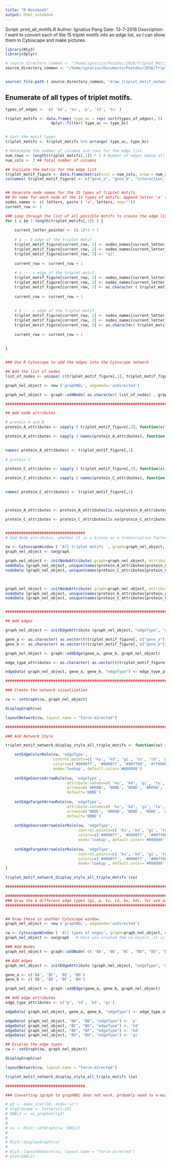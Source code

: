 ```yaml
---
title: "R Notebook"
output: html_notebook
---
```


Script: print_all_motifs.R
Author: Ignatius Pang 
Date: 13-7-2016
Description: I want to convert each of the 15 triplet motifs into an edge list, so I can show them in Cytoscape and make pictures.

```r
library(RCy3)
library(dplyr)

# source_directory_common <- "/home/ignatius/PostDoc/2016/Triplet_Motifs/Source/Common/"
source_directory_common <- "/home/ignatius/Documents/Postdoc/2016/Triplet_Motifs/Source/Common/"


source( file.path ( source_directory_common, 'draw_triplet_motif_network_helper.R') ) 

```


## Enumerate of all types of triplet motifs.
```r
types_of_edges <-  c( 'kd', 'ku', 'p', 'td', 'tu' ) 

triplet_motifs <- data.frame( type_ac = rep( sort(types_of_edges), 5) , type_bc= sort(rep( types_of_edges, 5) ), stringsAsFactors =FALSE ) %>%
					dplyr::filter( type_ac >= type_bc)


# Sort the motif types
triplet_motifs <- triplet_motifs %>% arrange( type_ac, type_bc)

# Determine the number of columns and rows for the edge list.
num_rows <- length(triplet_motifs[,1]) * 3 # Number of edges among all triplet motifs
num_cols <- 3 ## Total number of columns

## Initiate the matrix for the edge list
triplet_motif_figure <- data.frame(matrix(ncol = num_cols, nrow = num_rows))
colnames( triplet_motif_figure) <- c("gene_a", "gene_b", "interaction_type")


## Generate node names for the 15 types of triplet motifs. 
## On name for each node of the 15 types of motifs. Append letter 'a' to make sure there is enough motifs.
nodes_names <- c( letters, paste ( "a", letters, sep=""))
current_row <- 1

### Loop through the list of all possible motifs to create the edge list.
for ( i in 1:length(triplet_motifs[,1]) ) {
	
	current_letter_pointer <- (i-1)*3 + 1
	
	# a -- b edge of the triplet motif
	triplet_motif_figure[current_row, 1] <- nodes_names[current_letter_pointer]
	triplet_motif_figure[current_row, 2] <- nodes_names[current_letter_pointer + 1]
	triplet_motif_figure[current_row, 3] <- "gi"
	
	current_row <- current_row + 1
	 
	# a --- c edge of the triplet motif
	triplet_motif_figure[current_row, 1] <- nodes_names[current_letter_pointer]
	triplet_motif_figure[current_row, 2] <- nodes_names[current_letter_pointer + 2]
	triplet_motif_figure[current_row, 3] <- as.character ( triplet_motifs[i,1] )
	
	current_row <- current_row + 1
	
	
	# b --- c edge of the triplet motif
	triplet_motif_figure[current_row, 1] <- nodes_names[current_letter_pointer + 1]
	triplet_motif_figure[current_row, 2] <- nodes_names[current_letter_pointer + 2]
	triplet_motif_figure[current_row, 3] <- as.character( triplet_motifs[i,2]) 
	
	current_row <- current_row + 1
	
	
}


### Use R Cytoscape to add the edges into the Cytoscape network

## Add the list of nodes
list_of_nodes <- unique( c(triplet_motif_figure[,1], triplet_motif_figure[,2]))

graph_nel_object <- new ('graphNEL', edgemode='undirected')

graph_nel_object <- graph::addNode( as.character( list_of_nodes) , graph_nel_object)

#######################################################################################################################

## Add node attributes

# protein A and B
protein_A_attributes <- sapply ( triplet_motif_figure[,3], function(x) { ifelse( x == 'kd', 'kinase', NA ) } ) 

protein_A_attributes <- sapply ( names(protein_A_attributes), function(x) { ifelse( x == 'td', 'transcription factor', 
																							  	protein_A_attributes[x] ) } ) 

names( protein_A_attributes) <- triplet_motif_figure[,1]
	
# protein C

protein_C_attributes <- sapply ( triplet_motif_figure[,3], function(x) { ifelse( x == 'ku', 'kinase', NA ) } ) 

protein_C_attributes <- sapply ( names(protein_C_attributes), function(x) { ifelse( x == 'tu', 'transcription factor', 
																					protein_C_attributes[x] ) } ) 

names( protein_C_attributes) <- triplet_motif_figure[,2]



protein_A_attributes <- protein_A_attributes[is.na(protein_A_attributes)==FALSE]

protein_C_attributes <- protein_C_attributes[is.na(protein_C_attributes)==FALSE]


################################### 
# Add Node attributes, whether it is a kinase or a transcription factor.

cw <- CytoscapeWindow ( 'All triplet motifs ', graph=graph_nel_object, overwrite=TRUE)
graph_nel_object <- cw@graph

graph_nel_object <- initNodeAttribute( graph=graph_nel_object, attribute.name='is_kinase', attribute.type='integer', default.value=0)
nodeData (graph_nel_object, unique(names(protein_A_attributes[protein_A_attributes=='kinase'])), 'is_kinase'   ) <- rep( 1, length(unique(names(protein_A_attributes[protein_A_attributes=='kinase'] ))) )
nodeData (graph_nel_object, unique(names(protein_C_attributes[protein_C_attributes=='kinase'])), 'is_kinase'   ) <- rep( 1, length(unique(names(protein_C_attributes[protein_C_attributes=='kinase'] ))) )
																														 


graph_nel_object <- initNodeAttribute( graph=graph_nel_object, attribute.name='is_tf', attribute.type='integer', default.value=0)
nodeData (graph_nel_object, unique(names(protein_A_attributes[protein_A_attributes=='transcription factor'])), 'is_tf'   ) <- rep( 1, length(unique(names(protein_A_attributes[protein_A_attributes=='transcription factor'] ))) )
nodeData (graph_nel_object, unique(names(protein_C_attributes[protein_C_attributes=='transcription factor'])), 'is_tf'   ) <- rep( 1, length(unique(names(protein_C_attributes[protein_C_attributes=='transcription factor'] ))) )


#######################################################################################################################

## Add edges

graph_nel_object <- initEdgeAttribute (graph_nel_object, "edgeType", "char", "gi")

gene_a <- as.character( as.vector(t(triplet_motif_figure[, c("gene_a")])) )
gene_b <- as.character( as.vector(t(triplet_motif_figure[, c("gene_b")])) )

graph_nel_object <- graph::addEdge(gene_a, gene_b, graph_nel_object) 

edge_type_attributes <- as.character( as.vector(t(triplet_motif_figure[, c("interaction_type")])) )

edgeData( graph_nel_object, gene_a, gene_b, "edgeType") <- edge_type_attributes

#######################################################################################################################

### Create the network visualization

cw <- setGraph(cw, graph_nel_object)

displayGraph(cw)

layoutNetwork(cw, layout.name = "force-directed")

#######################################################################################################################

### Add Network Style

triplet_motif_network_display_style_all_triple_motifs <- function(cw) {

	setEdgeColorRule(cw, 'edgeType',
					 control.points=c( 'ku', 'kd', 'gi', 'tu', 'td', 'p'), 
					 colors=c('#0000ff', '#0000ff', '#00ff00', '#ff0000', '#ff0000', '#000000'), 
					 mode='lookup', default.color='#808080')
	
	setEdgeSourceArrowRule(cw, 'edgeType',
						   attribute.values=c( 'ku', 'kd', 'gi', 'tu', 'td', 'p'), 
						   arrows=c('ARROW', 'NONE', 'NONE', 'ARROW', 'NONE', 'NONE'), 
						   default='NONE')
	
	setEdgeTargetArrowRule(cw, 'edgeType',
						   attribute.values=c( 'ku', 'kd', 'gi', 'tu', 'td', 'p'), 
						   arrows=c('NONE', 'ARROW', 'NONE', 'NONE', 'ARROW', 'NONE'),  
						   default='NONE')
	
	setEdgeSourceArrowColorRule(cw, 'edgeType',
								control.points=c( 'ku', 'kd', 'gi', 'tu', 'td', 'p'), 
								colors=c('#0000ff', '#0000ff', '#00ff00', '#ff0000', '#ff0000', '#000000'), 
								mode='lookup', default.color='#808080')
	
	setEdgeTargetArrowColorRule(cw, 'edgeType',
								control.points=c( 'ku', 'kd', 'gi', 'tu', 'td', 'p'), 
								colors=c('#0000ff', '#0000ff', '#00ff00', '#ff0000', '#ff0000', '#000000'),  
								mode='lookup', default.color='#808080')
}

triplet_motif_network_display_style_all_triple_motifs (cw) 

#######################################################################################################################
```


```r
#########################################################################################################  
### Draw the 6 different edge types (gi, p, tu, td, ku, kd), for use as a legend.
#########################################################################################################  


## Draw these in another Cytoscape window.
graph_nel_object <- new ('graphNEL', edgemode='undirected')

cw <- CytoscapeWindow ( 'All types of edges', graph=graph_nel_object, overwrite=TRUE)
graph_nel_object <- cw@graph   # Once you created the cw object, it is important to get the graphNEL object back, otherwise the pointer is lost

### Add Nodes
graph_nel_object <- graph::addNode( c( 'BA', 'BB', 'BC', "BD", "BE", "BF", "BG", "BH") , graph_nel_object)

## Add edges
graph_nel_object <- initEdgeAttribute (graph_nel_object, "edgeType", "char", "gi")

gene_a <- c('BA', 'BC', 'BE', 'BG')
gene_b <- c('BB', 'BD', 'BF', 'BH')

graph_nel_object <- graph::addEdge(gene_a, gene_b, graph_nel_object) 

## Add edge attributes
edge_type_attributes <- c("p", 'td', 'kd', 'gi')

edgeData( graph_nel_object, gene_a, gene_b, "edgeType") <- edge_type_attributes

edgeData( graph_nel_object, "BA", "BB", "edgeType") <- 'p'
edgeData( graph_nel_object, "BC", "BD", "edgeType") <- 'td'
edgeData( graph_nel_object, "BE", "BF", "edgeType") <- 'kd'
edgeData( graph_nel_object, "BG", "BH", "edgeType") <- 'gi'

## Display the edge types
cw <- setGraph(cw, graph_nel_object)

displayGraph(cw)

layoutNetwork(cw, layout.name = "force-directed")

triplet_motif_network_display_style_all_triple_motifs (cw) 

################################### 

```



```r

### Converting igraph to graphNEL does not work, probably need to e-mail igraph author, RCy3 author to find out why

# g3 <- make_star(10, mode="in")
# V(g3)$name <- letters[1:10]
# GNEL2 <- as_graphnel(g3)
# 
# 
# cw <- RCy3::setGraph(cw, GNEL2)
# 
# 
# RCy3::displayGraph(cw)
# 
# RCy3::layoutNetwork(cw, layout.name = "force-directed")
# plot(GNEL2)

```
